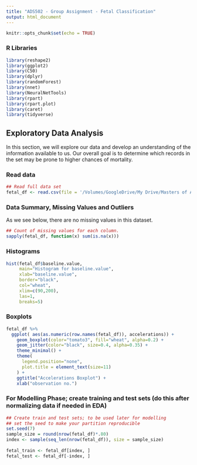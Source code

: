 ```yaml
---
title: "ADS502 - Group Assignment - Fetal Classification"
output: html_document
---
```


```r
knitr::opts_chunk$set(echo = TRUE)
```

### R Libraries
```r
library(reshape2)
library(ggplot2)
library(C50)
library(dplyr)
library(randomForest)
library(nnet)
library(NeuralNetTools)
library(rpart)
library(rpart.plot)
library(caret)
library(tidyverse)
```

## Exploratory Data Analysis

In this section, we will explore our data and develop an understanding of the information available to us. Our overall goal is to determine which records in the set may be prone to higher chances of mortality. 

### Read data
```r
## Read full data set
fetal_df <- read.csv(file = '/Volumes/GoogleDrive/My Drive/Masters of Applied Data Sciences/2021 - 2 - Summer/ADS502 - Data Mining/Group Project/fetal_health.csv')
```


### Data Summary, Missing Values and Outliers

As we see below, there are no missing values in this dataset. 

```r
## Count of missing values for each column.
sapply(fetal_df, function(x) sum(is.na(x)))
```

### Histograms
```r
hist(fetal_df$baseline.value, 
     main="Histogram for baseline.value", 
     xlab="baseline.value", 
     border="black", 
     col="wheat",
     xlim=c(90,200),
     las=1, 
     breaks=5)
```




### Boxplots
```r

fetal_df %>%
  ggplot( aes(as.numeric(row.names(fetal_df)), accelerations)) +
    geom_boxplot(color="tomato3", fill="wheat", alpha=0.2) +
    geom_jitter(color="black", size=0.4, alpha=0.35) +
    theme_minimal() +
    theme(
      legend.position="none",
      plot.title = element_text(size=11)
    ) +
    ggtitle("Accelerations Boxplot") +
    xlab("observation no.")
```








### For Modelling Phase; create training and test sets (do this after normalizing data if needed in EDA)
```r
## Create train and test sets; to be used later for modelling
## set the seed to make your partition reproducible
set.seed(7)
sample_size = round(nrow(fetal_df)*.80)
index <- sample(seq_len(nrow(fetal_df)), size = sample_size)
 
fetal_train <- fetal_df[index, ]
fetal_test <- fetal_df[-index, ]

```

